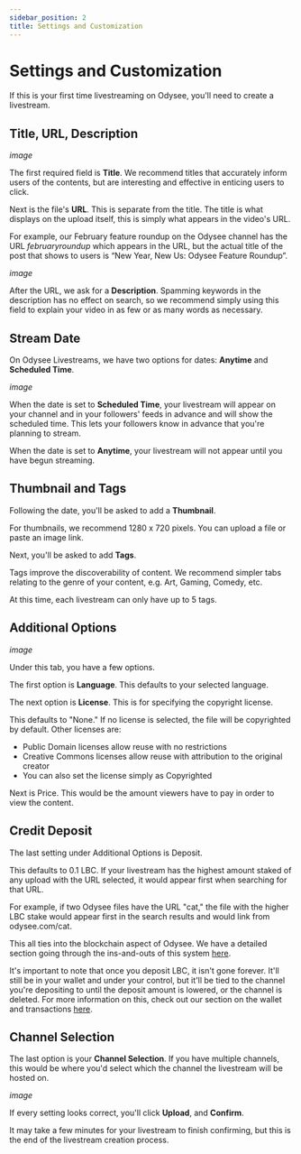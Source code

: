 ---
sidebar_position: 2
title: Settings and Customization
---

# Settings and Customization

If this is your first time livestreaming on Odysee, you'll need to create a livestream.

## Title, URL, Description

*image*

The first required field is **Title**. We recommend titles that accurately inform users of the contents, but are interesting and effective in enticing users to click.

Next is the file's **URL**. This is separate from the title. The title is what displays on the upload itself, this is simply what appears in the video's URL.

For example, our February feature roundup on the Odysee channel has the URL *februaryroundup* which appears in the URL, but the actual title of the post that shows to users is “New Year, New Us: Odysee Feature Roundup”.

*image*

After the URL, we ask for a **Description**. Spamming keywords in the description has no effect on search, so we recommend simply using this field to explain your video in as few or as many words as necessary.

## Stream Date

On Odysee Livestreams, we have two options for dates: **Anytime** and **Scheduled Time**.

*image*

When the date is set to **Scheduled Time**, your livestream will appear on your channel and in your followers' feeds in advance and will show the scheduled time. This lets your followers know in advance that you're planning to stream.

When the date is set to **Anytime**, your livestream will not appear until you have begun streaming.

## Thumbnail and Tags

Following the date, you'll be asked to add a **Thumbnail**.

For thumbnails, we recommend 1280 x 720 pixels. You can upload a file or paste an image link.

Next, you'll be asked to add **Tags**.

Tags improve the discoverability of content. We recommend simpler tabs relating to the genre of your content, e.g. Art, Gaming, Comedy, etc.

At this time, each livestream can only have up to 5 tags.

## Additional Options

*image*

Under this tab, you have a few options.

The first option is **Language**. This defaults to your selected language.

The next option is **License**. This is for specifying the copyright license.

This defaults to "None." If no license is selected, the file will be copyrighted by default. Other licenses are:

- Public Domain licenses allow reuse with no restrictions
- Creative Commons licenses allow reuse with attribution to the original creator
- You can also set the license simply as Copyrighted

Next is Price. This would be the amount viewers have to pay in order to view the content.

## Credit Deposit
The last setting under Additional Options is Deposit.

This defaults to 0.1 LBC. If your livestream has the highest amount staked of any upload with the URL selected, it would appear first when searching for that URL.

For example, if two Odysee files have the URL "cat," the file with the higher LBC stake would appear first in the search results and would link from odysee.com/cat.

This all ties into the blockchain aspect of Odysee. We have a detailed section going through the ins-and-outs of this system [here](https://help.odysee.tv/category-blockchain/category-staking/naming).

It's important to note that once you deposit LBC, it isn't gone forever. It'll still be in your wallet and under your control, but it'll be tied to the channel you're depositing to until the deposit amount is lowered, or the channel is deleted. For more information on this, check out our section on the wallet and transactions [here](https://help.odysee.tv/category-wallet/).

## Channel Selection

The last option is your **Channel Selection**. If you have multiple channels, this would be where you'd select which the channel the livestream will be hosted on.

*image*

If every setting looks correct, you'll click **Upload**, and **Confirm**.

It may take a few minutes for your livestream to finish confirming, but this is the end of the livestream creation process.
